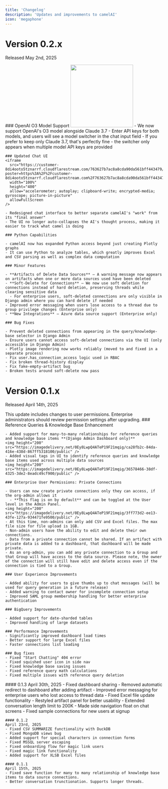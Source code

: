 ```yaml
---
title: 'Changelog'
description: 'Updates and improvements to camelAI'
icon: 'megaphone'
---
```


# Version 0.2.x
Released May 2nd, 2025

<Tabs>
  <Tab title="Updates">
    ### OpenAI O3 Model Support
    <img height="200" src="https://imagedelivery.net/0Ey8LwpQ4ATeP19F21mqig/3423d679-38ac-495a-a691-f804dda00400/public" />
    - We now support OpenAI's O3 model alongside Claude 3.7
    - Enter API keys for both models, and users will see a model switcher in the chat input field
    - If you prefer to keep only Claude 3.7, that's perfectly fine - the switcher only appears when multiple model API keys are provided
    
    ### Updated Chat UI
    <iframe
      src="https://customer-8di4ooto5tznarrf.cloudflarestream.com/763627b7ac8a8cda90da561bff443479/iframe?poster=https%3A%2F%2Fcustomer-8di4ooto5tznarrf.cloudflarestream.com%2F763627b7ac8a8cda90da561bff443479%2Fthumbnails%2Fthumbnail.jpg%3Ftime%3D%26height%3D600&autoplay=true"
      width="100%"
      height="400"
      allow="accelerometer; autoplay; clipboard-write; encrypted-media; gyroscope; picture-in-picture"
      allowFullScreen
    />

    - Redesigned chat interface to better separate camelAI's "work" from its "final answer"
    - The UI no longer auto-collapses the AI's thought process, making it easier to track what camel is doing
    
    ### Python Capabilities
    
    - camelAI now has expanded Python access beyond just creating Plotly graphs
    - It can use Python to analyze tables, which greatly improves Excel and CSV parsing as well as complex data computation
    
    ### Minor Features
    
    - **Artifacts of Delete Data Sources** – A warning message now appears on artifacts when one or more data sources used have been deleted
    - **Soft-Delete for Connections** – We now use soft deletion for connections instead of hard deletion, preserving threads while clearing sensitive data
      - For enterprise users, soft-deleted connections are only visible in Django admin where you can hard delete if needed
    - Improved error messaging when users lose access to a thread due to group privilege changes (Enterprise only)
    - **New Integrations** – Azure data source support (Enterprise only)
    
    ### Bug Fixes
    
    - Prevent deleted connections from appearing in the query/knowledge-base selector in Django Admin
    - Ensure users cannot access soft-deleted connections via the UI (only accessible in Django Admin)
    - Plotly image rendering now works reliably (moved to and fixed in a separate process)
    - Fix user.has_connection_access logic used in RBAC
    - Fix broken thread-history display
    - Fix fake-empty-artifact bug
    - Broken tests around soft-delete now pass
  </Tab>
</Tabs>

# Version 0.1.x
Released April 14th, 2025

<Warning>
  This update includes changes to user permissions. Enterprise administrators should review permission settings after upgrading.
</Warning>

<Tabs>
  <Tab title="Updates">
    ### Reference Queries & Knowledge Base Enhancement
    
    - Added support for many-to-many relationships for reference queries and knowledge base items **(Django Admin Dashboard only)**
    <img height="200" src="https://imagedelivery.net/0Ey8LwpQ4ATeP19F21mqig/ca28fb2c-84da-416e-438d-867ff5318100/public" />
    - Added visual tags in UI to identify reference queries and knowledge base items used across multiple data sources
    <img height="200" src="https://imagedelivery.net/0Ey8LwpQ4ATeP19F21mqig/36578466-38df-4325-3de2-8eadc49cf900/public" />
    
    ### Enterprise User Permissions: Private Connections
    
    - Users can now create private connections only they can access, if the org-admin allows it
      - **This flag is on by default** and can be toggled at the User level in the Admin Panel.
    <img height="200" src="https://imagedelivery.net/0Ey8LwpQ4ATeP19F21mqig/3ff773d2-ee13-43fe-127a-934471fe9500/public" />
    - At this time, non-admins can only add CSV and Excel files. The max file size for file upload is 1GB.
    - Non-admin users have the ability to edit and delete their own connections.
    - Data from a private connection cannot be shared. If an artifact with private data is added to a dashboard, that dashboard will be made private.
    - As an org-admin, you can add any private connection to a Group and that Group will have access to the data source. Please note, the owner of the connection will still have edit and delete access even if the connection is tied to a Group.
    
    ### User Experience Improvements
    
    - Added ability for users to give thumbs up to chat messages (will be used for query generation in a future release)
    - Added warning to contact owner for incomplete connection setup
    - Improved SAML group membership handling for better enterprise authentication
    
    ### BigQuery Improvements
    
    - Added support for date-sharded tables
    - Improved handling of large datasets

    ### Performance Improvements
    - Significantly improved dashboard load times
    - Better support for large Excel files
    - Faster connections list loading

    ### Bug fixes
    - Fixed "Start Chatting" 404 error
    - Fixed squished user icon in side nav
    - Fixed knowledge base saving issues
    - Fixed reference query math calculations
    - Fixed multiple issues with reference query deletion

  </Tab>
  
  <Tab title="Patches">  
    #### 0.1.3
    April 30th, 2025
    - Fixed dashboard sharing
    - Removed automatic redirect to dashboard after adding artifact
    - Improved error messaging for enterprise users who lost access to thread data
    - Fixed Excel file update functionality
    - Restyled artifact panel for better usability
    - Extended conversation length limit to 200K
    - Made side navigation float on chat screens
    - Fixed sample connections for new users at signup

    #### 0.1.2
    April 23rd, 2025
    - Fixed CSV SUMMARIZE functionality with DuckDB
    - Fixed MongoDB views bug
    - Added support for special characters in connection forms
    - Fixed MSSQL server escaping
    - Fixed onboarding flow for magic link users
    - Fixed magic link functionality
    - Added support for XLSB Excel files
    
    #### 0.1.1
    April 15th, 2025
    - Fixed save function for many to many relationship of knowledge base items to data source connections.
    - Better conversation trunctionation. Supports longer threads.
  </Tab>
</Tabs>